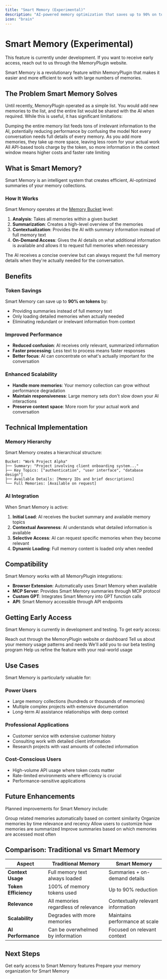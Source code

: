 ```yaml
---
title: "Smart Memory (Experimental)"
description: "AI-powered memory optimization that saves up to 90% on tokens while maintaining context"
icon: "brain"
---
```


# Smart Memory (Experimental)

<Note>
This feature is currently under development. If you want to receive early access, reach out to us through the MemoryPlugin website.
</Note>

Smart Memory is a revolutionary feature within MemoryPlugin that makes it easier and more efficient to work with large numbers of memories.

## The Problem Smart Memory Solves

Until recently, MemoryPlugin operated as a simple list. You would add new memories to the list, and the entire list would be shared with the AI when required. While this is useful, it has significant limitations:

<CardGroup cols={3}>
  <Card title="Irrelevant Information" icon="filter">
    Dumping the entire memory list feeds tons of irrelevant information to the AI, potentially reducing performance by confusing the model
  </Card>
  <Card title="Context Window Bloat" icon="window-maximize">
    Not every conversation needs full details of every memory. As you add more memories, they take up more space, leaving less room for your actual work
  </Card>
  <Card title="Higher Costs" icon="dollar-sign">
    All API-based tools charge by the token, so more information in the context window means higher costs and faster rate limiting
  </Card>
</CardGroup>

## What is Smart Memory?

Smart Memory is an intelligent system that creates efficient, AI-optimized summaries of your memory collections.

### How It Works

Smart Memory operates at the [Memory Bucket](/features/memory-buckets) level:

1. **Analysis**: Takes all memories within a given bucket
2. **Summarization**: Creates a high-level overview of the memories
3. **Contextualization**: Provides the AI with summary information instead of full memory text
4. **On-Demand Access**: Gives the AI details on what additional information is available and allows it to request full memories when necessary

<Info>
The AI receives a concise overview but can always request the full memory details when they're actually needed for the conversation.
</Info>

## Benefits

### Token Savings
Smart Memory can save up to **90% on tokens** by:
- Providing summaries instead of full memory text
- Only loading detailed memories when actually needed
- Eliminating redundant or irrelevant information from context

### Improved Performance
- **Reduced confusion**: AI receives only relevant, summarized information
- **Faster processing**: Less text to process means faster responses
- **Better focus**: AI can concentrate on what's actually important for the conversation

### Enhanced Scalability
- **Handle more memories**: Your memory collection can grow without performance degradation
- **Maintain responsiveness**: Large memory sets don't slow down your AI interactions
- **Preserve context space**: More room for your actual work and conversation

## Technical Implementation

### Memory Hierarchy
Smart Memory creates a hierarchical structure:

```
Bucket: "Work Project Alpha"
├── Summary: "Project involving client onboarding system..."
├── Key Topics: ["authentication", "user interface", "database design"]
├── Available Details: [Memory IDs and brief descriptions]
└── Full Memories: [Available on request]
```

### AI Integration
When Smart Memory is active:

1. **Initial Load**: AI receives the bucket summary and available memory topics
2. **Contextual Awareness**: AI understands what detailed information is available
3. **Selective Access**: AI can request specific memories when they become relevant
4. **Dynamic Loading**: Full memory content is loaded only when needed

## Compatibility

Smart Memory works with all MemoryPlugin integrations:

- **Browser Extension**: Automatically uses Smart Memory when available
- **MCP Server**: Provides Smart Memory summaries through MCP protocol
- **Custom GPT**: Integrates Smart Memory into GPT function calls
- **API**: Smart Memory accessible through API endpoints

## Getting Early Access

Smart Memory is currently in development and testing. To get early access:

<Steps>
  <Step title="Contact Us">
    Reach out through the MemoryPlugin website or dashboard
  </Step>
  <Step title="Provide Use Case">
    Tell us about your memory usage patterns and needs
  </Step>
  <Step title="Join Beta">
    We'll add you to our beta testing program
  </Step>
  <Step title="Provide Feedback">
    Help us refine the feature with your real-world usage
  </Step>
</Steps>

## Use Cases

Smart Memory is particularly valuable for:

### Power Users
- Large memory collections (hundreds or thousands of memories)
- Multiple complex projects with extensive documentation
- Long-term AI assistance relationships with deep context

### Professional Applications
- Customer service with extensive customer history
- Consulting work with detailed client information
- Research projects with vast amounts of collected information

### Cost-Conscious Users
- High-volume API usage where token costs matter
- Rate-limited environments where efficiency is crucial
- Performance-sensitive applications

## Future Enhancements

Planned improvements for Smart Memory include:

<CardGroup cols={2}>
  <Card title="Semantic Clustering" icon="network-wired">
    Group related memories automatically based on content similarity
  </Card>
  <Card title="Temporal Organization" icon="clock">
    Organize memories by time relevance and recency
  </Card>
  <Card title="Custom Summarization" icon="user-gear">
    Allow users to customize how memories are summarized
  </Card>
  <Card title="Learning Optimization" icon="graduation-cap">
    Improve summaries based on which memories are accessed most often
  </Card>
</CardGroup>

## Comparison: Traditional vs Smart Memory

| Aspect | Traditional Memory | Smart Memory |
|--------|-------------------|--------------|
| **Context Usage** | Full memory text always loaded | Summaries + on-demand details |
| **Token Efficiency** | 100% of memory tokens used | Up to 90% reduction |
| **Relevance** | All memories regardless of relevance | Contextually relevant information |
| **Scalability** | Degrades with more memories | Maintains performance at scale |
| **AI Performance** | Can be overwhelmed by information | Focused on relevant context |

## Next Steps

<CardGroup cols={2}>
  <Card
    title="Request Early Access"
    icon="envelope"
    href="mailto:support@memoryplugin.com"
  >
    Get early access to Smart Memory features
  </Card>
  <Card
    title="Optimize Your Buckets"
    icon="folder"
    href="/features/memory-buckets"
  >
    Prepare your memory organization for Smart Memory
  </Card>
</CardGroup>